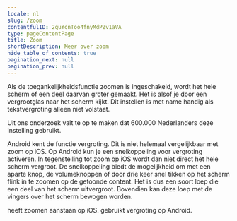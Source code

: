 ```yaml
---
locale: nl
slug: /zoom
contentfulID: 2quYcnToo4fnyMdPZv1aVA
type: pageContentPage
title: Zoom
shortDescription: Meer over zoom
hide_table_of_contents: true
pagination_next: null
pagination_prev: null
---
```


Als de toegankelijkheidsfunctie zoomen is ingeschakeld, wordt het hele scherm of een deel daarvan groter gemaakt. Het is alsof je door een vergrootglas naar het scherm kijkt. Dit instellen is met name handig als tekstvergroting alleen niet volstaat.

Uit ons onderzoek valt te op te maken dat 600.000 Nederlanders deze instelling gebruikt.

Android kent de functie vergroting. Dit is niet helemaal vergelijkbaar met zoom op iOS. Op Android kun je een snelkoppeling voor vergroting activeren. In tegenstelling tot zoom op iOS wordt dan niet direct het hele scherm vergroot. De snelkoppeling biedt de mogelijkheid om met een aparte knop, de volumeknoppen of door drie keer snel tikken op het scherm flink in te zoomen op de getoonde content. Het is dus een soort loep die een deel van het scherm uitvergroot. Bovendien kan deze loep met de vingers over het scherm bewogen worden.

<TwoColumnBlock>
  <LeftColumn>
    <ColumnRow>
      <PercentageBlock
        metrics={[
          { title: 'Scherm inzoomen', key: 'ios-screen_zoomed-true', isPercentage: true }
        ]}
        linkLabel="Meer over zoomen"
        linkUrl="/nl/stats/zoom">
        heeft zoomen aanstaan op iOS.
      </PercentageBlock>
    </ColumnRow>
  </LeftColumn>
  <RightColumn>
    <ColumnRow>
      <PercentageBlock
        metrics={[
          { title: 'Vergroting', key: 'android-accessibility_is_magnification_enabled-true', isPercentage: true }
        ]}
        linkLabel="Meer over zoomen"
        linkUrl="/nl/stats/zoom">
        gebruikt vergroting op Android.
      </PercentageBlock>
    </ColumnRow>
  </RightColumn>
</TwoColumnBlock>

<Quote
  quote="Toegankelijkheid mag wat mij betreft ook mooi zijn."
  name="Onno"
  imageSrc="/img/light/Interview met slechtziende gebruiker over mobiele applicaties op telefoons.jpg"
  alt="Foto Onno"
  linkLabel="Lees het interview met Onno"
  url="/nl/artikelen/onno"
/>